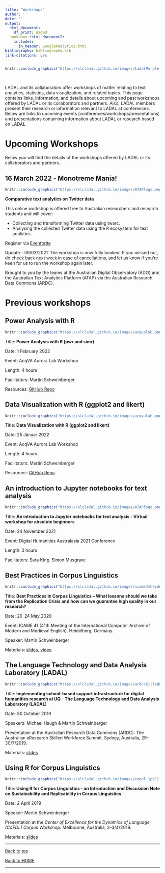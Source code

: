 ```yaml
---
title: "Workshops"
author: ''
date: ''
output:
  html_document:
    df_print: paged
  bookdown::html_document2:
    includes:
      in_header: GoogleAnalytics.html
bibliography: bibliography.bib
link-citations: yes
---
```

 
<!--html_preserve-->
<!-- Global site tag (gtag.js) - Google Analytics -->
<script async src="https://www.googletagmanager.com/gtag/js?id=UA-130562131-1"></script>
<script>
  window.dataLayer = window.dataLayer || [];
  function gtag(){dataLayer.push(arguments);}
  gtag('js', new Date());

  gtag('config', 'UA-130562131-1');
</script>
<!--/html_preserve-->

```r
knitr::include_graphics("https://slcladal.github.io/images/LadalPurple.png")
```

<br> 

LADAL and its collaborators offer workshops of matter relating to text analytics, statistics, data visualization, and related topics. This page contains links, information, and details about upcoming and past workshops offered by LADAL or its collaborators and partners. Also, LADAL members present their research or information relevant to LADAL at conferences. Below are links to upcoming events (conferences/workshops/presentations) and presentations containing information about LADAL or research based on LADAL. 

# Upcoming Workshops{-}

Below you will find the details of the workshops offered by LADAL or its collaborators and partners.


## 16 March 2022 - Monotreme Mania!{-}

```r
knitr::include_graphics("https://slcladal.github.io/images/ATAPlogo.png")
```

**Comparative text analytics on Twitter data**

This online workshop is offered free to Australian researchers and research students and will cover:

* Collecting and transforming Twitter data using twarc.  
* Analysing the collected Twitter data using the R ecosystem for text analytics.

Register via [Eventbrite](https://www.eventbrite.com.au/e/monotreme-mania-comparative-text-analytics-on-twitter-data-registration-275328062647)

Update - 09/03/2022 The workshop is now fully booked. If you missed out, do check back next week in case of cancellations, and let us know if you’re keen for us to run the workshop again later.

Brought to you by the teams at the Australian Digital Observatory (ADO) and the Australian Text Analytics Platform (ATAP) via the Australian Research Data Commons (ARDC).

# Previous workshops{-}

## Power Analysis with R{-}

```r
knitr::include_graphics("https://slcladal.github.io/images/acqvalab.png")
```

Title: **Power Analysis with R (pwr and simr)**

Date: 1 February 2022 

Event: AcqVA Aurora Lab Workshop 

Length: 4 hours 

Facilitators: Martin Schweinberger

Resources: [GitHub Repo](https://github.com/MartinSchweinberger/AcqVAPowerRWS)

## Data Visualization with R (ggplot2 and likert){-}

```r
knitr::include_graphics("https://slcladal.github.io/images/acqvalab.png")
```

Title: **Data Visualization with R (ggplot2 and likert)**

Date: 25 Januar 2022 

Event: AcqVA Aurora Lab Workshop 

Length: 4 hours 

Facilitators: Martin Schweinberger

Resources: [GitHub Repo](https://github.com/MartinSchweinberger/AcqVA_DataVisR_WS)

## An introduction to Jupyter notebooks for text analysis{-}

```r
knitr::include_graphics("https://slcladal.github.io/images/ATAPlogo.png")
```

Title: **An introduction to Jupyter notebooks for text analysis - Virtual workshop for absolute beginners**

Date: 24 November 2021 

Event: Digital Humanities Australasia 2021 Conference 

Length: 3 hours 

Facilitators: Sara King, Simon Musgrave


## Best Practices in Corpus Linguistics{-}

```r
knitr::include_graphics("https://slcladal.github.io/images/icame41heidelberg.png")
```

Title: **Best Practices in Corpus Linguistics – What lessons should we take from the Replication Crisis and how can we guarantee high quality in our research?**

Date: 20–24 May 2020 

Event: ICAME 41 (41th Meeting of the International Computer Archive of Modern and Medieval English). Heidelberg, Germany. 


Speaker: Martin Schweinberger

Materials: [slides](http://martinschweinberger.de/docs/ppt/schweinberger-ppt-heidelberg-2020-05-21.pdf), [video](http://martinschweinberger.de/docs/materials/SchweinbergerBestPractices_ICAME41.mp4)

## The Language Technology and Data Analysis Laboratory (LADAL){-}

```r
knitr::include_graphics("https://slcladal.github.io/images/ardcskilledworkforce.png")
```

Title: **Implementing school-based support infrastructure for digital humanities research at UQ - The Language Technology and Data Analysis Laboratory (LADAL)**

Date: 30 October 2019
 
Speakers: Michael Haugh & Martin Schweinberger

Presentation at the Australian Research Data Commons (ARDC): The Australian eResearch Skilled Workforce Summit. Sydney, Australia, 29-30/7/2019.

Materials: [slides](http://martinschweinberger.de/docs/ppt/HaughSchweinberger_eResearchSummit_20190730.pptx)


## Using R for Corpus Linguistics{-}

```r
knitr::include_graphics("https://slcladal.github.io/images/coedl.jpg")
```

Title: **Using R for Corpus Linguistics – an Introduction and Discussion Note on Sustainability and Replicability in Corpus Linguistics**

Date: 2 April 2019
 
Speaker: Martin Schweinberger

Presentation at the *Center of Excellence for the Dynamics of Language (CoEDL) Corpus Workshop*. Melbourne, Australia, 2–3/4/2019.

Materials: [slides](https://slcladal.github.io/resources/.pdf)


***

[Back to top](#announcements)

[Back to HOME](https://slcladal.github.io/index.html)

*** 

